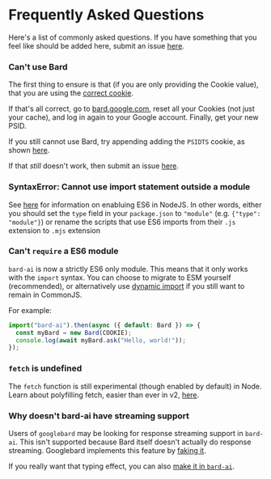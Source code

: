 # Frequently Asked Questions

Here's a list of commonly asked questions. If you have something that you feel like should be added here, submit an issue [here](https://github.com/EvanZhouDev/bard-ai).

### Can't use Bard

The first thing to ensure is that (if you are only providing the Cookie value), that you are using the [correct cookie](/prerequisites/authentication/#step-4).

If that's all correct, go to [bard.google.com](bard.google.com), reset all your Cookies (not just your cache), and log in again to your Google account. Finally, get your new PSID.

If you still cannot use Bard, try appending adding the `PSIDTS` cookie, as shown [here](/basics/initialization#using-additional-cookies).

If that _still_ doesn't work, then submit an issue [here](https://github.com/EvanZhouDev/bard-ai/issues).

### SyntaxError: Cannot use import statement outside a module

See [here](https://nodejs.org/api/esm.html#enabling) for information on enabluing ES6 in NodeJS. In other words, either you should set the `type` field in your `package.json` to `"module"` (e.g. `{"type": "module"}`) or rename the scripts that use ES6 imports from their `.js` extension to `.mjs` extension

### Can't `require` a ES6 module

`bard-ai` is now a strictly ES6 only module. This means that it only works with the `import` syntax. You can choose to migrate to ESM yourself (recommended), or alternatively use [dynamic import](https://developer.mozilla.org/en-US/docs/Web/JavaScript/Reference/Operators/import) if you still want to remain in CommonJS.

For example:

```js
import("bard-ai").then(async ({ default: Bard }) => {
  const myBard = new Bard(COOKIE);
  console.log(await myBard.ask("Hello, world!"));
});
```

### `fetch` is undefined

The `fetch` function is still experimental (though enabled by default) in Node. Learn about polyfilling fetch, easier than ever in v2, [here](/recipes/fetch).

### Why doesn't bard-ai have streaming support

Users of `googlebard` may be looking for response streaming support in `bard-ai`. This isn't supported because Bard itself doesn't actually do response streaming. Googlebard implements this feature by [faking it](https://github.com/PawanOsman/GoogleBard/blob/cf6058e424ff6666065463fe73bbb9d84614a867/src/classes/bard.ts#L192).

If you really want that typing effect, you can also [make it in `bard-ai`](/recipes/streaming).
